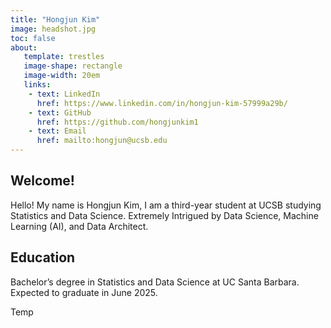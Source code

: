 ```yaml
---
title: "Hongjun Kim"
image: headshot.jpg
toc: false
about: 
   template: trestles
   image-shape: rectangle
   image-width: 20em
   links:
    - text: LinkedIn
      href: https://www.linkedin.com/in/hongjun-kim-57999a29b/
    - text: GitHub
      href: https://github.com/hongjunkim1
    - text: Email
      href: mailto:hongjun@ucsb.edu
---
```


<h2>Welcome!</h2>

Hello! My name is Hongjun Kim, I am a third-year student at UCSB studying Statistics and Data Science. Extremely Intrigued by Data Science, Machine Learning (AI), and Data Architect.

<h2>Education</h2>

Bachelor's degree in Statistics and Data Science at UC Santa Barbara.\
Expected to graduate in June 2025.

Temp
